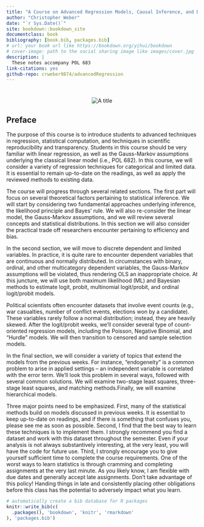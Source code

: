 ```yaml
--- 
title: "A Course on Advanced Regression Models, Causal Inference, and Data Visualization"
author: "Christopher Weber"
date: "`r Sys.Date()`"
site: bookdown::bookdown_site
documentclass: book
bibliography: [book.bib, packages.bib]
# url: your book url like https://bookdown.org/yihui/bookdown
# cover-image: path to the social sharing image like images/cover.jpg
description: |
  These notes accompany POL 683
link-citations: yes
github-repo: crweber9874/advancedRegression
---
```



# {-}
<center>
<div style="width: 50%;">  <img src="cover.jpeg" alt="A title">
</div>
</center>

## Preface {-}
The purpose of this course is to introduce students to advanced techniques in regression, statistical computation, and techniques in scientific reproducibility and transparency. Students in this course should be very familiar with linear regression, as well as the Gauss-Markov assumptions underlying the classical linear model (i.e., POL 682). In this course, we will consider a variety of regression techniques for categorical and limited data. It is essential to remain up-to-date on the readings, as well as apply the reviewed methods to existing data.

The course will progress through several related sections. The first part will focus on several theoretical factors pertaining to statistical inference. We will start by considering two fundamental approaches underlying inference, the likelihood principle and Bayes' rule. We will also re-consider the linear model, the Gauss-Markov assumptions, and we will review several concepts and statistical distributions. In this section we will also consider the practical trade off researchers encounter pertaining to efficiency and bias.

In the second section, we will move to discrete dependent and limited variables. In practice, it is quite rare to encounter dependent variables that are continuous and normally distributed. In circumstances with binary, ordinal, and other multicategory dependent variables, the Gauss-Markov assumptions will be violated, thus rendering OLS an inappropriate choice. At this juncture, we will use both maximum likelihood (ML) and Bayesian methods to estimate logit, probit, multinomial logit/probit, and ordinal logit/probit models.

Political scientists often encounter datasets that involve event counts (e.g., war casualties, number of conflict events, elections won by a candidate). These variables rarely follow a normal distribution; instead, they are heavily skewed. After the logit/probit weeks, we'll consider several type of count-oriented regression models, including the Poisson, Negative Binomial, and "Hurdle" models. We will then transition to censored and sample selection models.

In the final section, we will consider a variety of topics that extend the models from the previous weeks. For instance, "endogeneity" is a common problem to arise in applied settings -- an independent variable is correlated with the error term. We'll look this problem in several ways, followed with several common solutions. We will examine two-stage least squares, three-stage least squares, and matching methods.Finally, we will examine hierarchical models.

Three major points need to be emphasized. First, many of the statistical methods build on models discussed in previous weeks. It is essential to keep up-to-date on readings, and if there is something that confuses you, please see me as soon as possible. Second, I find that the best way to learn these techniques is to implement them. I strongly recommend you find a dataset and work with this dataset throughout the semester. Even if your analysis is not always substantively interesting, at the very least, you will have the code for future use. Third, I strongly encourage you to give yourself sufficient time to complete the course requirements. One of the worst ways to learn statistics is through cramming and completing assignments at the very last minute. As you likely know, I am flexible with due dates and generally accept late assignments. Don't take advantage of this policy! Handing things in late and consistently placing other obligations before this class has the potential to adversely impact what you learn.
```r
# automatically create a bib database for R packages
knitr::write_bib(c(
  .packages(), 'bookdown', 'knitr', 'rmarkdown'
), 'packages.bib')
```
